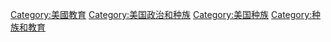 [[Category:美國教育|Category:美國教育]]
[[Category:美国政治和种族|Category:美国政治和种族]]
[[Category:美国种族|Category:美国种族]]
[[Category:种族和教育|Category:种族和教育]]